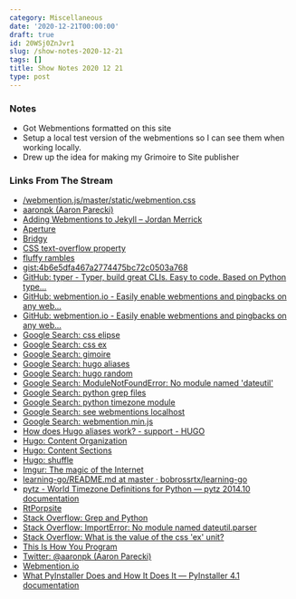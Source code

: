 ```yaml
---
category: Miscellaneous
date: '2020-12-21T00:00:00'
draft: true
id: 20WSj0ZnJvr1
slug: /show-notes-2020-12-21
tags: []
title: Show Notes 2020 12 21
type: post
---
```


### Notes

- Got Webmentions formatted on this site
- Setup a local test version of the webmentions so I can see them when working locally. 
- Drew up the idea for making my Grimoire to Site publisher

### Links From The Stream


- [/webmention.js/master/static/webmention.css](https://raw.githubusercontent.com/PlaidWeb/webmention.js/master/static/webmention.css)
- [aaronpk (Aaron Parecki)](https://github.com/aaronpk)
- [Adding Webmentions to Jekyll – Jordan Merrick](https://jordanmerrick.com/2018/07/22/adding-webmentions-to-jekyll/)
- [Aperture](https://aperture.p3k.io/channel/2436)
- [Bridgy](https://brid.gy/)
- [CSS text-overflow property](https://www.w3schools.com/cssref/css3_pr_text-overflow.asp)
- [fluffy rambles](https://beesbuzz.biz/blog/)
- [gist:4b6e5dfa467a2774475bc72c0503a768](https://gist.github.com/alanwsmith/4b6e5dfa467a2774475bc72c0503a768)
- [GitHub: typer - Typer, build great CLIs. Easy to code. Based on Python type...](https://github.com/tiangolo/typer)
- [GitHub: webmention.io - Easily enable webmentions and pingbacks on any web...](https://github.com/aaronpk/webmention.io#api)
- [GitHub: webmention.io - Easily enable webmentions and pingbacks on any web...](https://github.com/aaronpk/webmention.io)
- [Google Search: css elipse](https://www.google.com/search?client=safari&rls=en&q=css+elipse&ie=UTF-8&oe=UTF-8)
- [Google Search: css ex](https://www.google.com/search?client=safari&rls=en&q=css+ex&ie=UTF-8&oe=UTF-8)
- [Google Search: gimoire](https://www.google.com/search?client=safari&rls=en&q=gimoire&ie=UTF-8&oe=UTF-8)
- [Google Search: hugo aliases](https://www.google.com/search?client=safari&rls=en&q=hugo+aliases&ie=UTF-8&oe=UTF-8)
- [Google Search: hugo random](https://www.google.com/search?client=safari&rls=en&q=hugo+random&ie=UTF-8&oe=UTF-8)
- [Google Search: ModuleNotFoundError: No module named 'dateutil'](https://www.google.com/search?client=safari&rls=en&q=ModuleNotFoundError:+No+module+named+%27dateutil%27&ie=UTF-8&oe=UTF-8)
- [Google Search: python grep files](https://www.google.com/search?client=safari&rls=en&q=python+grep+files&ie=UTF-8&oe=UTF-8)
- [Google Search: python timezone module](https://www.google.com/search?client=safari&rls=en&q=python+timezone+module&ie=UTF-8&oe=UTF-8)
- [Google Search: see webmentions localhost](https://www.google.com/search?client=safari&rls=en&q=see+webmentions+localhost&ie=UTF-8&oe=UTF-8)
- [Google Search: webmention.min.js](https://www.google.com/search?client=safari&rls=en&q=webmention.min.js&ie=UTF-8&oe=UTF-8)
- [How does Hugo aliases work? - support - HUGO](https://discourse.gohugo.io/t/how-does-hugo-aliases-work/21736)
- [Hugo: Content Organization](https://gohugo.io/content-management/organization/)
- [Hugo: Content Sections](https://gohugo.io/content-management/sections/)
- [Hugo: shuffle](https://gohugo.io/functions/shuffle/)
- [Imgur: The magic of the Internet](https://imgur.com/5AYfRBX)
- [learning-go/README.md at master · bobrossrtx/learning-go](https://github.com/bobrossrtx/learning-go/blob/master/README.md)
- [pytz - World Timezone Definitions for Python — pytz 2014.10 documentation](http://pytz.sourceforge.net/)
- [RtPorpsite](https://codepen.io/bobrossrtx/full/vYXJbrK)
- [Stack Overflow: Grep and Python](https://stackoverflow.com/questions/1921894/grep-and-python)
- [Stack Overflow: ImportError: No module named dateutil.parser](https://stackoverflow.com/questions/20853474/importerror-no-module-named-dateutil-parser)
- [Stack Overflow: What is the value of the css 'ex' unit?](https://stackoverflow.com/questions/918612/what-is-the-value-of-the-css-ex-unit)
- [This Is How You Program](http://thisishowyouprogram.com/)
- [Twitter: @aaronpk (Aaron Parecki)](https://twitter.com/aaronpk)
- [Webmention.io](https://webmention.io/)
- [What PyInstaller Does and How It Does It — PyInstaller 4.1 documentation](https://pyinstaller.readthedocs.io/en/stable/operating-mode.html)